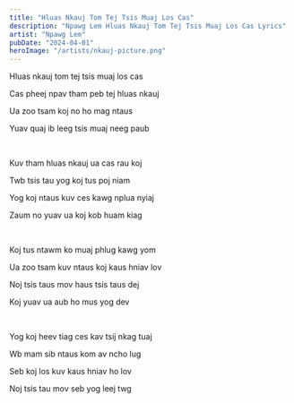 ```yaml
---
title: "Hluas Nkauj Tom Tej Tsis Muaj Los Cas"
description: "Npawg Lem Hluas Nkauj Tom Tej Tsis Muaj Los Cas Lyrics"
artist: "Npawg Lem"
pubDate: "2024-04-01"
heroImage: "/artists/nkauj-picture.png"
---
```


Hluas nkauj tom tej tsis muaj los cas

Cas pheej npav tham peb tej hluas nkauj

Ua zoo tsam koj no ho mag ntaus

Yuav quaj ib leeg tsis muaj neeg paub

<br />

Kuv tham hluas nkauj ua cas rau koj

Twb tsis tau yog koj tus poj niam

Yog koj ntaus kuv ces kawg nplua nyiaj

Zaum no yuav ua koj kob huam kiag

<br />

Koj tus ntawm ko muaj phlug kawg yom

Ua zoo tsam kuv ntaus koj kaus hniav lov

Noj tsis taus mov haus tsis taus dej

Koj yuav ua aub ho mus yog dev

<br />

Yog koj heev tiag ces kav tsij nkag tuaj

Wb mam sib ntaus kom av ncho lug

Seb koj los kuv kaus hniav ho lov

Noj tsis tau mov seb yog leej twg
